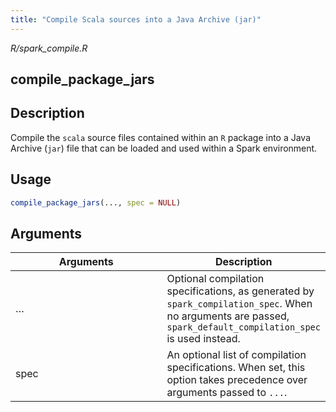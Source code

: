```yaml
---
title: "Compile Scala sources into a Java Archive (jar)"
---
```


*R/spark_compile.R*

## compile_package_jars

## Description
Compile the `scala` source files contained within an `R` package into a Java Archive (`jar`) file that can be loaded and used within a Spark environment. 


## Usage
```r
compile_package_jars(..., spec = NULL) 
```

## Arguments
|Arguments|Description|
|---|---|
| ... | Optional compilation specifications, as generated by `spark_compilation_spec`. When no arguments are passed, `spark_default_compilation_spec` is used instead. |
| spec | An optional list of compilation specifications. When set, this option takes precedence over arguments passed to `...`. |







